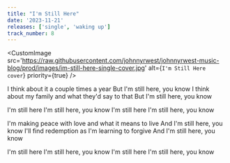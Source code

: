 ```yaml
---
title: "I'm Still Here"
date: '2023-11-21'
releases: ['single', 'waking up']
track_number: 8
---
```


<CustomImage
  src='https://raw.githubusercontent.com/johnnyrwest/johnnyrwest-music-blog/prod/images/im-still-here-single-cover.jpg'
  alt={`I'm Still Here cover`}
  priority={true}
/>

I think about it a couple times a year
But I'm still here, you know
I think about my family and what they'd say to that
But I'm still here, you know

I'm still here
I'm still here, you know
I'm still here
I'm still here, you know

I'm making peace with love and what it means to live
And I'm still here, you know
I'll find redemption as I'm learning to forgive
And I'm still here, you know

I'm still here
I'm still here, you know
I'm still here
I'm still here, you know